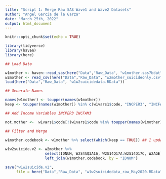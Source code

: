 ```yaml
---
title: "Script 1: Merge Raw SAS Wave1 and Wave2 Datasets"
author: "Angel Garcia de la Garza"
date: "March 25th, 2022"
output: html_document
---
```


```r
knitr::opts_chunk$set(echo = TRUE)

library(tidyverse)
library(haven)
library(here)

```



```r

## Load Data

w1mother <- haven::read_sas(here("Data","Raw_Data", "w1mother.sas7bdat"))
w2mother <- read_csv(here("Data","Raw_Data", "w2mother_suicideonly.csv"))
load(here("Data","Raw_Data", "w1w2suicidedata.RData"))

## Generate Names

names(w1mother) <- toupper(names(w1mother))
keep <- toupper(names(w1mother)) %in% c(w1vars1$code, "INCPER3", "INCFAM3")

## Add Income Variables INCPER3 INCFAM3

not.mother <-  w1vars1$code[!(w1vars1$code %in% toupper(names(w1mother)))]

## Filter and Merge

w1mother.codebook <- w1mother %>% select(which(keep == TRUE)) ## I updated this in Feb 2020 cause code was broken
              
w1w2suicide.v2 <- w2mother %>%
                  select(IDNUM, W2S4AQ3A16, W2S14Q17A:W2S14Q17C, W2AGE) %>%
                  left_join(w1mother.codebook, by = "IDNUM")

save("w1w2suicide.v2", 
     file = here("Data","Raw_Data", "w1w2suicidedata_raw_May2020.RData"))

```

